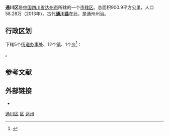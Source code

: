 {{Infobox China County
|Belong = [[四川省|四川省]][[达州市|达州市]]
}}

'''通川区'''是[[中国|中国]][[四川省|四川省]][[达州市|达州市]]所辖的一个[[市辖区|市辖区]]。总面积900.9平方公里，人口58.28万（2013年）。古代'''[[通川县|通川县]]'''在此，是通州州治。

== 行政区划 ==
{{PAGENAMEBASE}}下辖5个[[街道办事处|街道办事处]]、12个[[行政建制镇|镇]]、1个[[乡_(中华人民共和国)|乡]]<ref>{{PRC admin/ref sgc|51/17/02}}</ref>：

{{PRC admin/children|51/17/02}}。

== 参考文献 ==
{{Wikisource|国务院关于同意四川省调整达州市部分行政区划的批复}}
{{reflist}}

== 外部链接 ==
* {{Official website|http://www.tchuan.gov.cn/|name=达州市通川区人民政府}}

{{Sichuan-stub}}
{{通川区行政区划}}
{{达州市行政区划}}
{{四川行政区划}}

[[Category:通川区|]]
[[Category:达州区县市|区]]
[[Category:四川市辖区|达州]]